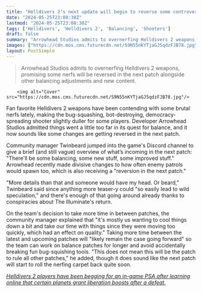 ```yaml
---
title: "Helldivers 2’s next update will begin to reverse some controversial weapons nerfs, but won’t be “the patch to rule all other patches”"
date: "2024-05-25T23:08:30Z"
lastmod: "2024-05-25T23:08:30Z"
tags: ['Helldivers', 'Helldivers 2', 'Balancing', 'Shooters']
draft: false
summary: "Arrowhead Studios admits to overnerfing Helldivers 2 weapons, promising some nerfs will be reversed in the next patch alongside other balancing adjustments and new content."
images: ["https://cdn.mos.cms.futurecdn.net/S9N55nKYTjaGJ5qdzFJB78.jpg"]
layout: PostSimple
---
```

> Arrowhead Studios admits to overnerfing Helldivers 2 weapons, promising some nerfs will be reversed in the next patch alongside other balancing adjustments and new content.


        <img alt="Cover" src="https://cdn.mos.cms.futurecdn.net/S9N55nKYTjaGJ5qdzFJB78.jpg"/>
        
Fan favorite Helldivers 2 weapons have been contending with some brutal nerfs lately, making the bug-squashing, bot-destroying, democracy-spreading shooter slightly duller for some players. Developer Arrowhead Studios admitted things went a little too far in its quest for balance, and it now sounds like some changes are getting reversed in the next patch.

Community manager Twinbeard jumped into the game's Discord channel to give a brief (and still vague) overview of what’s incoming in the next patch: "There'll be some balancing, some new stuff, some improved stuff." Arrowhead recently made divisive changes to how often enemy patrols would spawn too, which is also receiving a "reversion in the next patch."

"More details than that and someone would have my head. Or beard," Twinbeard said since anything more teaser-y could "so easily lead to wild speculation," and there's enough of that going around already thanks to conspiracies about The Illuminate's return.

On the team's decision to take more time in between patches, the community manager explained that "it's mostly us wanting to cool things down a bit and take our time with things since they were moving too quickly, which had an effect on quality." Taking more time between the latest and upcoming patches will "likely remain the case going forward" so the team can work on balance patches for longer and avoid accidentally breaking fun bug-squishing tools. "This does not mean this will be the patch to rule all other patches," he added, though it does sound like the next patch will start to roll the nerfing carpet back quite soon. 

[<em>Helldivers 2 players have been begging for an in-game PSA after learning online that certain planets grant liberation boosts after a defeat.</em>](https://www.gamesradar.com/games/third-person-shooter/helldivers-2-players-beg-for-an-in-game-psa-after-learning-online-that-certain-planets-grant-liberation-boosts-that-go-away-for-good-after-a-defeat/)
        